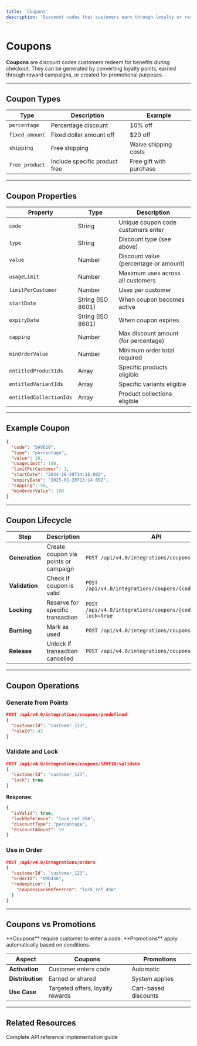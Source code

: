```yaml
---
title: 'Coupons'
description: 'Discount codes that customers earn through loyalty or receive from campaigns'
---
```


# Coupons

**Coupons** are discount codes customers redeem for benefits during checkout. They can be generated by converting loyalty points, earned through reward campaigns, or created for promotional purposes.

---

## Coupon Types

| Type | Description | Example |
|------|-------------|---------|
| `percentage` | Percentage discount | 10% off |
| `fixed_amount` | Fixed dollar amount off | $20 off |
| `shipping` | Free shipping | Waive shipping costs |
| `free_product` | Include specific product free | Free gift with purchase |

---

## Coupon Properties

| Property | Type | Description |
|----------|------|-------------|
| `code` | String | Unique coupon code customers enter |
| `type` | String | Discount type (see above) |
| `value` | Number | Discount value (percentage or amount) |
| `usageLimit` | Number | Maximum uses across all customers |
| `limitPerCustomer` | Number | Uses per customer |
| `startDate` | String (ISO 8601) | When coupon becomes active |
| `expiryDate` | String (ISO 8601) | When coupon expires |
| `capping` | Number | Max discount amount (for percentage) |
| `minOrderValue` | Number | Minimum order total required |
| `entitledProductIds` | Array | Specific products eligible |
| `entitledVariantIds` | Array | Specific variants eligible |
| `entitledCollectionIds` | Array | Product collections eligible |

---

## Example Coupon

```json
{
  "code": "SAVE10",
  "type": "percentage",
  "value": 10,
  "usageLimit": 100,
  "limitPerCustomer": 1,
  "startDate": "2024-10-20T14:16:00Z",
  "expiryDate": "2025-01-20T15:14:00Z",
  "capping": 50,
  "minOrderValue": 100
}
```

---

## Coupon Lifecycle

| Step | Description | API |
|------|-------------|-----|
| **Generation** | Create coupon via points or campaign | `POST /api/v4.0/integrations/coupons/predefined` |
| **Validation** | Check if coupon is valid | `POST /api/v4.0/integrations/coupons/{code}/validate` |
| **Locking** | Reserve for specific transaction | `POST /api/v4.0/integrations/coupons/{code}/validate?lock=true` |
| **Burning** | Mark as used | `POST /api/v4.0/integrations/coupons/burn` |
| **Release** | Unlock if transaction cancelled | `POST /api/v4.0/integrations/coupons/release` |

---

## Coupon Operations

### Generate from Points
```json
POST /api/v4.0/integrations/coupons/predefined
{
  "customerId": "customer_123",
  "ruleId": 42
}
```

### Validate and Lock
```json
POST /api/v4.0/integrations/coupons/SAVE10/validate
{
  "customerId": "customer_123",
  "lock": true
}
```

**Response**:
```json
{
  "isValid": true,
  "lockReference": "lock_ref_456",
  "discountType": "percentage",
  "discountAmount": 10
}
```

### Use in Order
```json
POST /api/v4.0/integrations/orders
{
  "customerId": "customer_123",
  "orderId": "ORD456",
  "redemption": {
    "couponsLockReference": "lock_ref_456"
  }
}
```

---

## Coupons vs Promotions

<Note>
**Coupons** require customer to enter a code.  
**Promotions** apply automatically based on conditions.
</Note>

| Aspect | Coupons | Promotions |
|--------|---------|------------|
| **Activation** | Customer enters code | Automatic |
| **Distribution** | Earned or shared | System applies |
| **Use Case** | Targeted offers, loyalty rewards | Cart-based discounts |

---

## Related Resources

<CardGroup cols={2}>
  <Card title="Coupon APIs" icon="code" href="/api-reference/coupons/coupons">
    Complete API reference
  </Card>
  <Card title="Coupon Tutorial" icon="book-open" href="/tutorials-new/experiences/gameball-discounts-engine/coupons">
    Implementation guide
  </Card>
</CardGroup>
